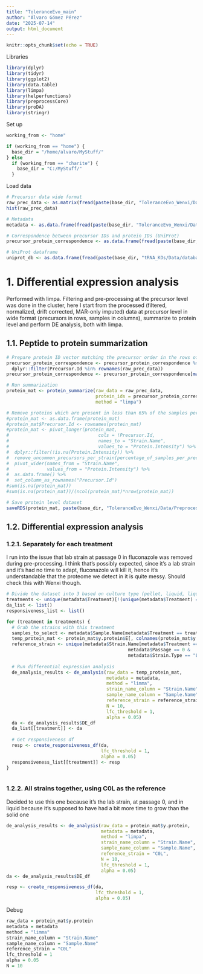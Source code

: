 ```yaml
---
title: "ToleranceEvo_main"
author: "Álvaro Gómez Pérez"
date: "2025-07-14"
output: html_document
---
```


```r
knitr::opts_chunk$set(echo = TRUE)
```


Libraries
```r
library(dplyr)
library(tidyr)
library(ggplot2)
library(data.table)
library(limpa)
library(helperfunctions)
library(preprocessCore)
library(proDA)
library(stringr)
```

Set up
```r
working_from <- "home"

if (working_from == "home") {
  base_dir = "/home/alvaro/MyStuff/"
} else
  if (working_from == "charite") {
    base_dir = "C:/MyStuff/"
  }
```


Load data
```r
# Precursor data wide format
raw_prec_data <- as.matrix(fread(paste(base_dir, "ToleranceEvo_Wenxi/Data/Preprocessing_steps/report_wide_filtered_norm_fully_imputed_drift_corrected_log2.csv", sep="")), rownames = 1)
hist(raw_prec_data)

# Metadata
metadata <- as.data.frame(fread(paste(base_dir, "ToleranceEvo_Wenxi/Data/metadata/metadata_processed.txt", sep="")))

# Correspondence between precursor IDs and protein IDs (UniProt) 
precursor_protein_correspondence <- as.data.frame(fread(paste(base_dir, "ToleranceEvo_Wenxi/Data/Preprocessing_steps/precursor_protein_correspondence.tsv", sep="")))

# UniProt dataframe
uniprot_db <- as.data.frame(fread(paste(base_dir, "tRNA_KOs/Data/databases/uniprotkb_proteome_UP000002311_2025_05_24.tsv", sep="")))
```




# 1. Differential expression analysis
Performed with limpa. Filtering and pre-processing at the precursor level was done in the cluster, here I start from the processed (filtered, normalized, drift corrected, MAR-only imputed) data at precursor level in wide format (precursors in rows, samples in columns), summarize to protein level and perform DE analysis, both with limpa.

## 1.1. Peptide to protein summarization
```r
# Prepare protein ID vector matching the precursor order in the rows of the raw data, setting the order based on that of the rows of the precursor raw data
precursor_protein_correspondence <- precursor_protein_correspondence %>%
  dplyr::filter(Precursor.Id %in% rownames(raw_prec_data))
precursor_protein_correspondence <- precursor_protein_correspondence[match(rownames(raw_prec_data), precursor_protein_correspondence$Precursor.Id),]

# Run summarization
protein_mat <- protein_summarize(raw_data = raw_prec_data,
                                 protein_ids = precursor_protein_correspondence$Protein.Ids,
                                 method = "limpa")

# Remove proteins which are present in less than 65% of the samples per strain - NOT NECESSARY RIGHT NOW SINCE I'M USING FULLY IMPUTED DATASET
#protein_mat <- as.data.frame(protein_mat)
#protein_mat$Precursor.Id <- rownames(protein_mat)
#protein_mat <- pivot_longer(protein_mat,                                                  # Switch to longer format for filtering
#                                 cols = !Precursor.Id,
#                                 names_to = "Strain.Name",
#                                 values_to = "Protein.Intensity") %>%
#  dplyr::filter(!is.na(Protein.Intensity)) %>%                                            # Remove rows with NAs, otherwise this filtering doesn't work (it's based on the     #                                                                                          row being present or not, not on its contents)
#  remove_uncommon_precursors_per_strain(percentage_of_samples_per_precursor = 0.65) %>%   # Filter
#  pivot_wider(names_from = "Strain.Name",                                                 # Set back to wide format
#              values_from = "Protein.Intensity") %>%
#  as.data.frame() %>%
#  set_column_as_rownames("Precursor.Id") 
#sum(is.na(protein_mat))
#sum(is.na(protein_mat))/(ncol(protein_mat)*nrow(protein_mat))

# Save protein level dataset
saveRDS(protein_mat, paste(base_dir, "ToleranceEvo_Wenxi/Data/Preprocessing_steps/protein_summarized_fully_imputed.rds", sep = ""))
```

## 1.2. Differential expression analysis
### 1.2.1. Separately for each treatment
I run into the issue that lab strain at passage 0 in fluconazole was removed during pre-processing. I think that's possibly expected, since it's a lab strain and it's had no time to adapt, fluconazole will kill it, hence it's understandable that the proteome we detect in it is quite messy. Should check this with Wenxi though. 
```r
# Divide the dataset into 3 based on culture type (pellet, liquid, liquid+fluconazole) and perform DE analysis separate for each, using lab strain at passage 0 as reference
treatments <- unique(metadata$Treatment)[!(unique(metadata$Treatment) == "QC")]
da_list <- list()
responsiveness_list <- list()

for (treatment in treatments) {
  # Grab the strains with this treatment
  samples_to_select <- metadata$Sample.Name[metadata$Treatment == treatment]
  temp_protein_mat <- protein_mat$y.protein$E[, colnames(protein_mat$y.protein$E) %in% samples_to_select]
  reference_strain <- unique(metadata$Strain.Name[metadata$Treatment == treatment &
                                             metadata$Passage == 0 &
                                             metadata$Strain.Type == "Lab strain"])[1]
  
  # Run differential expression analysis
  de_analysis_results <- de_analysis(raw_data = temp_protein_mat,
                                     metadata = metadata,
                                     method = "limma",
                                     strain_name_column = "Strain.Name", 
                                     sample_name_column = "Sample.Name", 
                                     reference_strain = reference_strain,
                                     N = 10,
                                     lfc_threshold = 1,
                                     alpha = 0.05)
  da <- de_analysis_results$DE_df
  da_list[[treatment]] <- da
  
  # Get responsiveness df
  resp <- create_responsiveness_df(da,
                                   lfc_threshold = 1,
                                   alpha = 0.05)
  responsiveness_list[[treatment]] <- resp
}



```

### 1.2.2. All strains together, using C0L as the reference
Decided to use this one because it's the lab strain, at passage 0, and in liquid because it's supposed to have had a bit more time to grow than the solid one
```r
de_analysis_results <- de_analysis(raw_data = protein_mat$y.protein,
                                   metadata = metadata,
                                   method = "limpa",
                                   strain_name_column = "Strain.Name", 
                                   sample_name_column = "Sample.Name", 
                                   reference_strain = "C0L",
                                   N = 10,
                                   lfc_threshold = 1,
                                   alpha = 0.05)
da <- de_analysis_results$DE_df

resp <- create_responsiveness_df(da,
                                 lfc_threshold = 1,
                                 alpha = 0.05)
```





Debug
```r
raw_data = protein_mat$y.protein
metadata = metadata
method = "limma"
strain_name_column = "Strain.Name"
sample_name_column = "Sample.Name"
reference_strain = "C0L"
lfc_threshold = 1
alpha = 0.05
N = 10
```







































